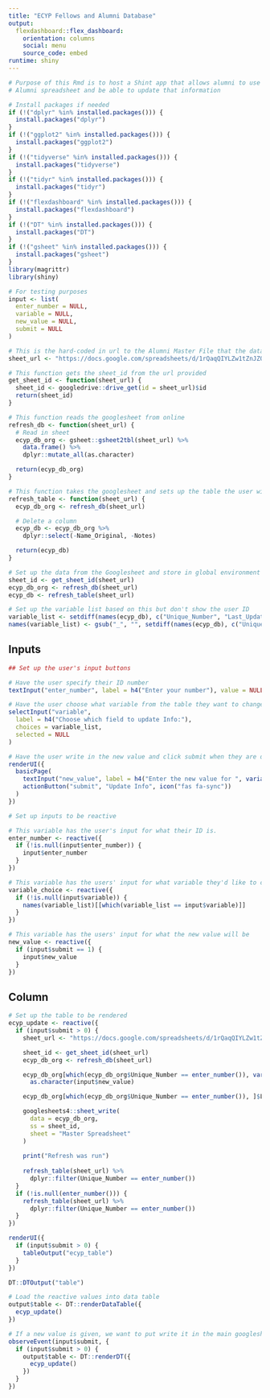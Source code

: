 ```yaml
---
title: "ECYP Fellows and Alumni Database"
output:
  flexdashboard::flex_dashboard:
    orientation: columns
    social: menu
    source_code: embed
runtime: shiny
---
```


```r
# Purpose of this Rmd is to host a Shint app that allows alumni to use their unique ID to access their information in the
# Alumni spreadsheet and be able to update that information
```

```r
# Install packages if needed
if (!("dplyr" %in% installed.packages())) {
  install.packages("dplyr")
}
if (!("ggplot2" %in% installed.packages())) {
  install.packages("ggplot2")
}
if (!("tidyverse" %in% installed.packages())) {
  install.packages("tidyverse")
}
if (!("tidyr" %in% installed.packages())) {
  install.packages("tidyr")
}
if (!("flexdashboard" %in% installed.packages())) {
  install.packages("flexdashboard")
}
if (!("DT" %in% installed.packages())) {
  install.packages("DT")
}
if (!("gsheet" %in% installed.packages())) {
  install.packages("gsheet")
}
library(magrittr)
library(shiny)
```

```r
# For testing purposes
input <- list(
  enter_number = NULL,
  variable = NULL,
  new_value = NULL, 
  submit = NULL
)
```

```r
# This is the hard-coded in url to the Alumni Master File that the data is kept in.
sheet_url <- "https://docs.google.com/spreadsheets/d/1rQaqQIYLZw1tZnJZQHMNhTf0-zDRH2zWzA6Eo0giP80/edit#gid=1665986408"

# This function gets the sheet_id from the url provided
get_sheet_id <- function(sheet_url) {
  sheet_id <- googledrive::drive_get(id = sheet_url)$id
  return(sheet_id)
}

# This function reads the googlesheet from online
refresh_db <- function(sheet_url) {
  # Read in sheet
  ecyp_db_org <- gsheet::gsheet2tbl(sheet_url) %>%
    data.frame() %>%
    dplyr::mutate_all(as.character)

  return(ecyp_db_org)
}

# This function takes the googlesheet and sets up the table the user will see
refresh_table <- function(sheet_url) {
  ecyp_db_org <- refresh_db(sheet_url)

  # Delete a column
  ecyp_db <- ecyp_db_org %>%
    dplyr::select(-Name_Original, -Notes)

  return(ecyp_db)
}
```

```r
# Set up the data from the Googlesheet and store in global environment
sheet_id <- get_sheet_id(sheet_url)
ecyp_db_org <- refresh_db(sheet_url)
ecyp_db <- refresh_table(sheet_url)

# Set up the variable list based on this but don't show the user ID
variable_list <- setdiff(names(ecyp_db), c("Unique_Number", "Last_Updated"))
names(variable_list) <- gsub("_", "", setdiff(names(ecyp_db), c("Unique_Number", "Last_Updated")))
```

Inputs {.sidebar}
-----------------------------------------------------------------------

```r
## Set up the user's input buttons

# Have the user specify their ID number
textInput("enter_number", label = h4("Enter your number"), value = NULL)

# Have the user choose what variable from the table they want to change
selectInput("variable",
  label = h4("Choose which field to update Info:"),
  choices = variable_list,
  selected = NULL
)

# Have the user write in the new value and click submit when they are done
renderUI({
  basicPage(
    textInput("new_value", label = h4("Enter the new value for ", variable_choice()), value = NULL),
    actionButton("submit", "Update Info", icon("fas fa-sync"))
  )
})
```

```r
# Set up inputs to be reactive

# This variable has the user's input for what their ID is.
enter_number <- reactive({
  if (!is.null(input$enter_number)) {
    input$enter_number
  }
})

# This variable has the users' input for what variable they'd like to change
variable_choice <- reactive({
  if (!is.null(input$variable)) {
    names(variable_list)[[which(variable_list == input$variable)]]
  }
})

# This variable has the users' input for what the new value will be
new_value <- reactive({
  if (input$submit == 1) {
    input$new_value
  }
})
```

## Column

```r
# Set up the table to be rendered
ecyp_update <- reactive({
  if (input$submit > 0) {
    sheet_url <- "https://docs.google.com/spreadsheets/d/1rQaqQIYLZw1tZnJZQHMNhTf0-zDRH2zWzA6Eo0giP80/edit#gid=1665986408"

    sheet_id <- get_sheet_id(sheet_url)
    ecyp_db_org <- refresh_db(sheet_url)

    ecyp_db_org[which(ecyp_db_org$Unique_Number == enter_number()), variable_choice()] <-
      as.character(input$new_value)

    ecyp_db_org[which(ecyp_db_org$Unique_Number == enter_number()), ]$Last_Updated <- as.character(Sys.time())

    googlesheets4::sheet_write(
      data = ecyp_db_org,
      ss = sheet_id,
      sheet = "Master Spreadsheet"
    )
    
    print("Refresh was run")
    
    refresh_table(sheet_url) %>%
      dplyr::filter(Unique_Number == enter_number())    
  }
  if (!is.null(enter_number())) {
    refresh_table(sheet_url) %>%
      dplyr::filter(Unique_Number == enter_number())
  }
})

renderUI({
  if (input$submit > 0) {
    tableOutput("ecyp_table")
  }
})

DT::DTOutput("table")

# Load the reactive values into data table
output$table <- DT::renderDataTable({
  ecyp_update()
})
```


```r
# If a new value is given, we want to put write it in the main googlesheet underneath the given variable name
observeEvent(input$submit, {
  if (input$submit > 0) {
    output$table <- DT::renderDT({
      ecyp_update()
    })
  }
})
```

